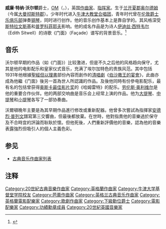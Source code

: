 {{Expand language|en|status=yes|time=2021-12-06}}
{{NoteTA
|T=zh-cn:威廉·沃尔顿; zh-tw:威廉·華爾頓; zh-hk:威廉·華爾頓;
|1=zh-cn:沃尔顿; zh-tw:華爾頓; zh-hk:華爾頓;
}}
{{Infobox classical
| 中文名 = 沃尔顿
| 画像 = William Walton.jpg
| 附注 =
| 原文名 = William Turner Walton
| 国别 = 英国
| 出生日期 = 1902年3月29日
| 出生地 = [[大曼彻斯特郡|大曼彻斯特郡]][[奥尔德姆|奥尔德姆]]
| 逝世日期 = {{dda|1983|3|8|1902|3|29}}
| 逝世地 = 意大利[[伊斯基亚岛|伊斯基亚岛]]
| 所属时期 = 20世纪
| 所属乐派 =
| 擅长作品类型 = 管弦乐，协奏曲，合唱，室内乐，电影配乐
| 代表作 = 配乐表演《门面》，两部交响曲，小提琴、中提琴、大提琴协奏曲各一，加冕进行曲《帝王的冠冕》，清唱剧《伯沙撒王的宴会》，电影配乐《少数中的第一个》（《喷火战机》）《亨利五世》《哈姆雷特》
| 师从 =
| 学生 =
| 官方网站 =
}}

'''威廉·特纳·沃尔顿'''爵士，[[功績勳章_(英國)|OM]]（{{lang-en|Sir William Turner Walton}}，{{bd|1902年|3月29日|1983年|3月8日|catIdx=W}}），英国[[作曲家|作曲家]]、[[指挥家|指挥家]]。生于[[兰开夏郡|兰开夏郡]][[奥尔德姆|奥尔德姆]]（今属[[大曼彻斯特郡|大曼彻斯特郡]]）。少年时代进入[[牛津大教堂合唱团|牛津大教堂合唱团]]，青年时代曾在[[伦敦爵士乐俱乐部|伦敦爵士乐俱乐部]]弹奏[[钢琴|钢琴]]，同时进行创作。他的音乐创作基本上是靠自学的。其风格深受[[斯特拉文斯基|斯特拉文斯基]]和[[普罗科菲耶夫|普罗科菲耶夫]]影响。他的成名作品是为诗人[[伊迪丝·西特韦尔|伊迪丝·西特韦尔]]（Edith Sitwell）的诗歌《门面》（Façade）谱写的背景音乐。<ref>{{Cite book|title=牛津简明音乐词典（第4版）|last=迈克尔·肯尼迪, 乔伊斯·布尔恩 编, 唐其竞等 译|publisher=人民音乐出版社|year=2002|isbn=7-103-02586-X|location=北京|pages=1241}}</ref>

==音乐==
沃尔顿早期的作品（如《门面》）比较激进，但是不久之后他的风格趋向保守，尤其是他的电影配乐和皇家仪式音乐，充满了埃尔加特色的贵族风范。其中包括1931年他根據[[聖經|聖經]][[但以理書|但以理書]]部份內容而創作的[[清唱劇|清唱劇]]《[[伯沙撒王的宴會|伯沙撒王的宴會]]》，此曲亦成為他繼《门面》後另一首為世人所認識的作品。及後他同時有份參电影配乐，最有名的包括曾获得[[奥斯卡最佳影片奖|奥斯卡最佳影片奖]]的《哈姆雷特》的配乐。[[劳伦斯·奥利维尔|劳伦斯·奥利维尔]]是他的重要合作伙伴。他的两部交响曲是音乐会上经常上演的作品。他为[[大提琴|大提琴]]、[[中提琴|中提琴]]和[[小提琴|小提琴]]各写了一部协奏曲。

沃爾頓晚年主要是為其早期作品進行修改或重新配器。他曾多次嘗試為指揮家[[安德烈·普列文|安德烈·普列文]]譜寫第三交響曲，但最後都放棄。在世時，他對指責他的音樂過於保守及不合時宜的評論而耿耿於懷。但他死後，人們重新評價他的音樂，認為他的音樂表露強烈但吸引人的個人主義色彩。

==参见==
* [[古典音乐作曲家列表|古典音乐作曲家列表]]

==注释==
<references/>

{{Authority control}}
{{DEFAULTSORT:Walton, William}}
[[Category:20世紀古典音樂作曲家|Category:20世紀古典音樂作曲家]]
[[Category:英格蘭作曲家|Category:英格蘭作曲家]]
[[Category:牛津大学基督堂学院校友|Category:牛津大学基督堂学院校友]]
[[Category:芭蕾作曲家|Category:芭蕾作曲家]]
[[Category:英格兰古典音乐作曲家|Category:英格兰古典音乐作曲家]]
[[Category:英格蘭電影配樂家|Category:英格蘭電影配樂家]]
[[Category:歌劇作曲家|Category:歌劇作曲家]]
[[Category:下級勳位爵士|Category:下級勳位爵士]]
[[Category:電影配樂家|Category:電影配樂家]]
[[Category:功績勳章成員|Category:功績勳章成員]]
[[Category:20世紀英國音樂家|Category:20世紀英國音樂家]]